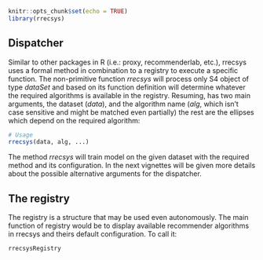 <!--
%\VignetteEngine{knitr::knitr}
%\VignetteIndexEntry{2. Dispacher and registry}
-->

```{r global_options, include=FALSE}
knitr::opts_chunk$set(echo = TRUE)
library(rrecsys)
```

## Dispatcher

Similar to other packages in R (i.e.: proxy, recommenderlab, etc.), rrecsys uses a formal method in combination to a registry to execute a specific function. The non-primitive function _rrecsys_ will process only S4 object of type _dataSet_ and based on its function definition will determine whatever the required algorithms is available in the registry. Resuming, has two main arguments, the dataset (_data_), and the algorithm name (_alg_, which isn't case sensitive and might be matched even partially) the rest are the ellipses which depend on the required algorithm:
```{r, eval=FALSE}
# Usage
rrecsys(data, alg, ...)
```
The method _rrecsys_ will train model on the given dataset with the required method and its configuration.
In the next vignettes will be given more details about the possible alternative arguments for the dispatcher.


## The registry
The registry is a structure that may be used even autonomously. The main function of registry would be to display available recommender algorithms in rrecsys and theirs default configuration. To call it:
```{r}
rrecsysRegistry
```
